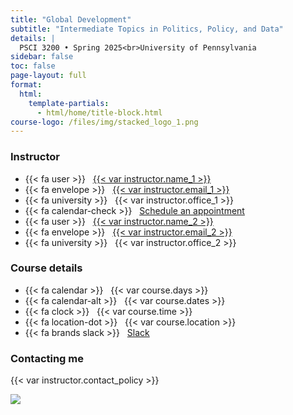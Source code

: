 ```yaml
---
title: "Global Development"
subtitle: "Intermediate Topics in Politics, Policy, and Data"
details: |
  PSCI 3200 • Spring 2025<br>University of Pennsylvania
sidebar: false
toc: false
page-layout: full
format:
  html:
    template-partials:
      - html/home/title-block.html
course-logo: /files/img/stacked_logo_1.png
---
```


::: {.grid .course-details}
::: {.g-col-12 .g-col-md-4}
### Instructor

-   {{< fa user >}} &nbsp; [{{< var instructor.name_1 >}}](%7B%7B%3C%20var%20instructor.url%20%3E%7D%7D)
-   {{< fa envelope >}} &nbsp; <a href="mailto:{{< var instructor.email_1 >}}">{{< var instructor.email_1 >}}</a> 
-   {{< fa university >}} &nbsp; {{< var instructor.office_1 >}}
-   {{< fa calendar-check >}} &nbsp; [Schedule an appointment](%7B%7B%3C%20var%20instructor.appointment_url_1%20%3E%7D%7D)
-   {{< fa user >}} &nbsp; [{{< var instructor.name_2 >}}](%7B%7B%3C%20var%20instructor.url_2%20%3E%7D%7D)
-   {{< fa envelope >}} &nbsp; <a href="mailto:{{< var instructor.email_2 >}}">{{< var instructor.email_2 >}}</a> 
-   {{< fa university >}} &nbsp; {{< var instructor.office_2 >}}
:::

::: {.g-col-12 .g-col-md-3}
### Course details

-   {{< fa calendar >}} &nbsp; {{< var course.days >}}
-   {{< fa calendar-alt >}} &nbsp; {{< var course.dates >}}
-   {{< fa clock >}} &nbsp; {{< var course.time >}}
-   {{< fa location-dot >}} &nbsp; {{< var course.location >}}
-   {{< fa brands slack >}} &nbsp; [Slack](%7B%7B%3C%20var%20course.slack%20%3E%7D%7D)
:::

::: {.g-col-12 .g-col-md-5 .contact-policy}
### Contacting me

{{< var instructor.contact_policy >}}
:::
:::

![](/files/img/map_luwero.jpg)
